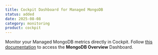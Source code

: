 ```yaml
---
title: Cockpit Dashboard for Managed MongoDB
status: added
date: 2025-08-08
category: monitoring
product: cockpit
---
```


Monitor your Managed MongoDB metrics directly in Cockpit. Follow [this documentation](/cockpit/how-to/access-grafana-and-managed-dashboards/) to access the **MongoDB Overview** Dashboard.

